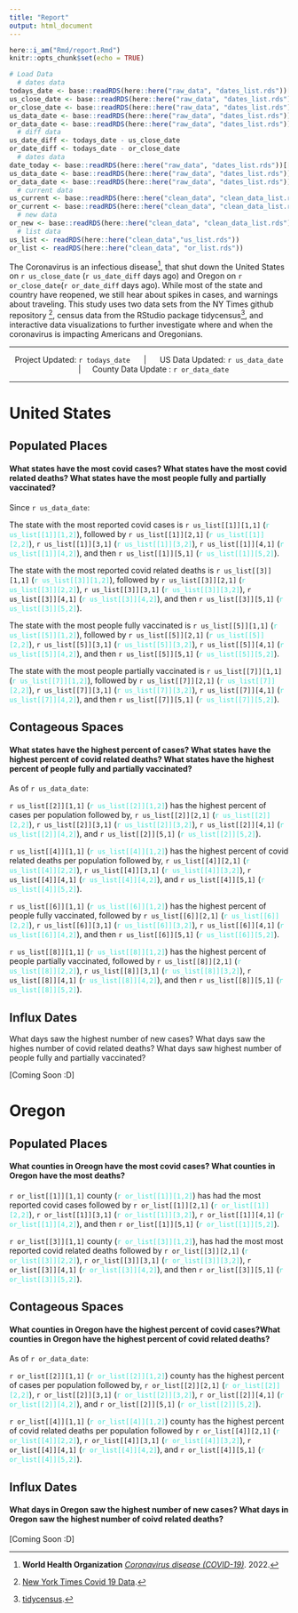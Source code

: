 ```yaml
---
title: "Report"
output: html_document
---
```


```r
here::i_am("Rmd/report.Rmd")
knitr::opts_chunk$set(echo = TRUE)
```

```r
# Load Data
  # dates data
todays_date <- base::readRDS(here::here("raw_data", "dates_list.rds"))[[1]]
us_close_date <- base::readRDS(here::here("raw_data", "dates_list.rds"))[[2]]
or_close_date <- base::readRDS(here::here("raw_data", "dates_list.rds"))[[3]]
us_data_date <- base::readRDS(here::here("raw_data", "dates_list.rds"))[[4]]
or_data_date <- base::readRDS(here::here("raw_data", "dates_list.rds"))[[5]]
  # diff data 
us_date_diff <- todays_date - us_close_date
or_date_diff <- todays_date - or_close_date
  # dates data
date_today <- base::readRDS(here::here("raw_data", "dates_list.rds"))[[1]]
us_data_date <- base::readRDS(here::here("raw_data", "dates_list.rds"))[[4]]
or_data_date <- base::readRDS(here::here("raw_data", "dates_list.rds"))[[5]]
  # current data 
us_current <- base::readRDS(here::here("clean_data", "clean_data_list.rds"))[[3]]
or_current <- base::readRDS(here::here("clean_data", "clean_data_list.rds"))[[4]]
  # new data
or_new <- base::readRDS(here::here("clean_data", "clean_data_list.rds"))[[6]]
  # list data 
us_list <- readRDS(here::here("clean_data","us_list.rds"))
or_list <- readRDS(here::here("clean_data", "or_list.rds"))
```

The Coronavirus is an infectious disease^[**World Health Organization**  [_Coronavirus disease (COVID-19)_](https://www.who.int/health-topics/coronavirus#tab=tab_1). 2022.], that shut down the United States on `r us_close_date` (`r us_date_diff` days ago) and Oregon on `r or_close_date`(`r or_date_diff` days ago). While most of the state and country have reopened, we still hear about spikes in cases, and warnings about traveling. This study uses two data sets from the NY Times github repository  ^[[New York Times Covid 19 Data](https://github.com/nytimes/covid-19-data).], census data from the RStudio package tidycensus^[[tidycensus](https://walker-data.com/tidycensus/).], and interactive data visualizations to further investigate where and when the coronavirus is impacting Americans and Oregonians. 

---

<center>

Project Updated: `r todays_date` $\quad$    |   $\quad$ US Data Updated: `r us_data_date`   $\quad$|$\quad$   County Data Update : `r or_data_date`

</center>

---

# United States

## Populated Places

#### What states have the **most** covid cases? What states have the **most** covid related deaths? What states have the **most** people fully and partially vaccinated?

Since `r us_data_date`: 

The state with the most reported covid cases is `r us_list[[1]][1,1]` (<span style="color: turquoise ;">`r us_list[[1]][1,2]`</span>), followed by `r us_list[[1]][2,1]` (<span style="color: turquoise ;">`r us_list[[1]][2,2]`</span>), `r us_list[[1]][3,1]` (<span style="color: turquoise ;">`r us_list[[1]][3,2]`</span>), `r us_list[[1]][4,1]` (<span style="color: turquoise ;">`r us_list[[1]][4,2]`</span>), and then `r us_list[[1]][5,1]` (<span style="color: turquoise ;">`r us_list[[1]][5,2]`</span>).

The state with the most reported covid related deaths is `r us_list[[3]][1,1]` (<span style="color: turquoise ;">`r us_list[[3]][1,2]`</span>), followed by `r us_list[[3]][2,1]` (<span style="color: turquoise ;">`r us_list[[3]][2,2]`</span>), `r us_list[[3]][3,1]` (<span style="color: turquoise ;">`r us_list[[3]][3,2]`</span>), `r us_list[[3]][4,1]` (<span style="color: turquoise ;">`r us_list[[3]][4,2]`</span>), and then `r us_list[[3]][5,1]` (<span style="color: turquoise ;">`r us_list[[3]][5,2]`</span>). 

The state with the most people fully vaccinated is `r us_list[[5]][1,1]` (<span style="color: turquoise ;">`r us_list[[5]][1,2]`</span>), followed by `r us_list[[5]][2,1]` (<span style="color: turquoise ;">`r us_list[[5]][2,2]`</span>), `r us_list[[5]][3,1]` (<span style="color: turquoise ;">`r us_list[[5]][3,2]`</span>), `r us_list[[5]][4,1]` (<span style="color: turquoise ;">`r us_list[[5]][4,2]`</span>), and then `r us_list[[5]][5,1]` (<span style="color: turquoise ;">`r us_list[[5]][5,2]`</span>). 

The state with the most people partially vaccinated is `r us_list[[7]][1,1]` (<span style="color: turquoise ;">`r us_list[[7]][1,2]`</span>), followed by `r us_list[[7]][2,1]` (<span style="color: turquoise ;">`r us_list[[7]][2,2]`</span>), `r us_list[[7]][3,1]` (<span style="color: turquoise ;">`r us_list[[7]][3,2]`</span>), `r us_list[[7]][4,1]` (<span style="color: turquoise ;">`r us_list[[7]][4,2]`</span>), and then `r us_list[[7]][5,1]` (<span style="color: turquoise ;">`r us_list[[7]][5,2]`</span>). 

## Contageous Spaces

#### What states have the **highest percent** of cases? What states have the **highest percent** of covid related deaths? What states have the **highest percent** of people fully and partially vaccinated? 

As of `r us_data_date`: 

`r us_list[[2]][1,1]` (<span style="color: turquoise ;">`r us_list[[2]][1,2]`</span>)  has the highest percent of cases per population followed by, `r us_list[[2]][2,1]` (<span style="color: turquoise ;">`r us_list[[2]][2,2]`</span>), `r us_list[[2]][3,1]` (<span style="color: turquoise ;">`r us_list[[2]][3,2]`</span>), `r us_list[[2]][4,1]` (<span style="color: turquoise ;">`r us_list[[2]][4,2]`</span>), and `r us_list[[2]][5,1]` (<span style="color: turquoise ;">`r us_list[[2]][5,2]`</span>). 

`r us_list[[4]][1,1]` (<span style="color: turquoise ;">`r us_list[[4]][1,2]`</span>) has the highest percent of covid related deaths per population followed by, `r us_list[[4]][2,1]` (<span style="color: turquoise ;">`r us_list[[4]][2,2]`</span>), `r us_list[[4]][3,1]` (<span style="color: turquoise ;">`r us_list[[4]][3,2]`</span>), `r us_list[[4]][4,1]` (<span style="color: turquoise ;">`r us_list[[4]][4,2]`</span>), and `r us_list[[4]][5,1]` (<span style="color: turquoise ;">`r us_list[[4]][5,2]`</span>). 

`r us_list[[6]][1,1]` (<span style="color: turquoise ;">`r us_list[[6]][1,2]`</span>) has the highest percent of people fully vaccinated, followed by `r us_list[[6]][2,1]` (<span style="color: turquoise ;">`r us_list[[6]][2,2]`</span>), `r us_list[[6]][3,1]` (<span style="color: turquoise ;">`r us_list[[6]][3,2]`</span>), `r us_list[[6]][4,1]` (<span style="color: turquoise ;">`r us_list[[6]][4,2]`</span>), and then `r us_list[[6]][5,1]` (<span style="color: turquoise ;">`r us_list[[6]][5,2]`</span>). 

`r us_list[[8]][1,1]` (<span style="color: turquoise ;">`r us_list[[8]][1,2]`</span>) has the highest percent of people partially vaccinated, followed by `r us_list[[8]][2,1]` (<span style="color: turquoise ;">`r us_list[[8]][2,2]`</span>), `r us_list[[8]][3,1]` (<span style="color: turquoise ;">`r us_list[[8]][3,2]`</span>), `r us_list[[8]][4,1]` (<span style="color: turquoise ;">`r us_list[[8]][4,2]`</span>), and then `r us_list[[8]][5,1]` (<span style="color: turquoise ;">`r us_list[[8]][5,2]`</span>). 

## Influx Dates

What days saw the highest number of new cases? What days saw the highes number of covid related deaths? What days saw highest number of people fully and partially vaccinated? 

[Coming Soon :D]

# Oregon

## Populated Places

#### What counties in Oreogn have the **most** covid cases? What counties in Oregon have the **most** deaths? 

`r or_list[[1]][1,1]` county (<span style="color: turquoise ;">`r or_list[[1]][1,2]`</span>) has had the most reported covid cases followed by `r or_list[[1]][2,1]` (<span style="color: turquoise ;">`r or_list[[1]][2,2]`</span>), `r or_list[[1]][3,1]` (<span style="color: turquoise ;">`r or_list[[1]][3,2]`</span>), `r or_list[[1]][4,1]` (<span style="color: turquoise ;">`r or_list[[1]][4,2]`</span>), and then `r or_list[[1]][5,1]` (<span style="color: turquoise ;">`r or_list[[1]][5,2]`</span>).

`r or_list[[3]][1,1]` county (<span style="color: turquoise ;">`r or_list[[3]][1,2]`</span>), has had the most most reported covid related deaths followed by `r or_list[[3]][2,1]` (<span style="color: turquoise ;">`r or_list[[3]][2,2]`</span>), `r or_list[[3]][3,1]` (<span style="color: turquoise ;">`r or_list[[3]][3,2]`</span>), `r or_list[[3]][4,1]` (<span style="color: turquoise ;">`r or_list[[3]][4,2]`</span>), and then `r or_list[[3]][5,1]` (<span style="color: turquoise ;">`r or_list[[3]][5,2]`</span>). 

## Contageous Spaces

#### What counties in Oregon have the **highest percent** of covid cases?What counties in Oregon have the **highest percent** of covid related deaths? 

As of `r or_data_date`:

`r or_list[[2]][1,1]` (<span style="color: turquoise ;">`r or_list[[2]][1,2]`</span>) county has the highest percent of cases per population followed by, `r or_list[[2]][2,1]` (<span style="color: turquoise ;">`r or_list[[2]][2,2]`</span>), `r or_list[[2]][3,1]` (<span style="color: turquoise ;">`r or_list[[2]][3,2]`</span>), `r or_list[[2]][4,1]` (<span style="color: turquoise ;">`r or_list[[2]][4,2]`</span>), and `r or_list[[2]][5,1]` (<span style="color: turquoise ;">`r or_list[[2]][5,2]`</span>). 

`r or_list[[4]][1,1]` (<span style="color: turquoise ;">`r or_list[[4]][1,2]`</span>) county has the highest percent of covid related deaths per population followed by `r or_list[[4]][2,1]` (<span style="color: turquoise ;">`r or_list[[4]][2,2]`</span>), `r or_list[[4]][3,1]` (<span style="color: turquoise ;">`r or_list[[4]][3,2]`</span>), `r or_list[[4]][4,1]` (<span style="color: turquoise ;">`r or_list[[4]][4,2]`</span>), and `r or_list[[4]][5,1]` (<span style="color: turquoise ;">`r or_list[[4]][5,2]`</span>). 

## Influx Dates

#### What days in Oregon saw the highest number of new cases? What days in Oregon saw the highest number of coivd related deaths? 

[Coming Soon :D]

